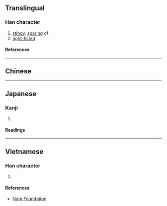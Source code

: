 {{character info/new}}
==Translingual==

===Han character===
{{Han char|rn=61|rad=心|as=06|sn=9|four=|canj=PKKI|ids=⿰忄𠫤}}

# [[stingy]], [[sparing]] of
# [[tight-fisted]]

====References====
{{Han ref|kx=0384.320|dkj=10576|dj=0715.150|hdz=42297.030|uh=6061}}

----

==Chinese==
{{zh-see|吝|v}}

----

==Japanese==

===Kanji===
{{ja-kanji|grade=|rs=心06}}

# {{rfdef|ja|sort=心06}}

====Readings====
{{ja-readings
|on=りん
|kun=おしむ, やぶさか
}}

----

==Vietnamese==

===Han character===
{{vi-readings|rs=心06|reading=lận}}

# {{rfdef|vi|sort=心06}}

====References====
* [http://nomfoundation.org/common/nom_details.php?codepoint=6061 Nom Foundation]